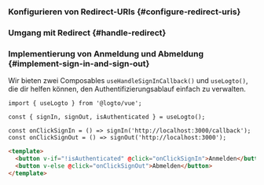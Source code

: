 

### Konfigurieren von Redirect-URIs \{#configure-redirect-uris}

<SignInFlowSummary />

<AssumingUrl />

<WebConfigureRedirectUris />

### Umgang mit Redirect \{#handle-redirect}

<HandleRedirect />

### Implementierung von Anmeldung und Abmeldung \{#implement-sign-in-and-sign-out}

Wir bieten zwei Composables `useHandleSignInCallback()` und `useLogto()`, die dir helfen können, den Authentifizierungsablauf einfach zu verwalten.

<SignInNote calling=".signIn()" />

```tsx title="views/HomeView.vue"
import { useLogto } from '@logto/vue';

const { signIn, signOut, isAuthenticated } = useLogto();

const onClickSignIn = () => signIn('http://localhost:3000/callback');
const onClickSignOut = () => signOut('http://localhost:3000');
```

```html
<template>
  <button v-if="!isAuthenticated" @click="onClickSignIn">Anmelden</button>
  <button v-else @click="onClickSignOut">Abmelden</button>
</template>
```

<SignOutNote />
